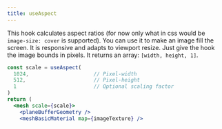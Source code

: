 ```yaml
---
title: useAspect
---
```


This hook calculates aspect ratios (for now only what in css would be `image-size: cover` is supported). You can use it to make an image fill the screen. It is responsive and adapts to viewport resize. Just give the hook the image bounds in pixels. It returns an array: `[width, height, 1]`.

```jsx
const scale = useAspect(
  1024,                     // Pixel-width
  512,                      // Pixel-height
  1                         // Optional scaling factor
)
return (
  <mesh scale={scale}>
    <planeBufferGeometry />
    <meshBasicMaterial map={imageTexture} />
```

<StoryBookLink link="misc-useaspect--default-story" />

<StoryBookEmbed id="misc-useaspect--default-story" />
